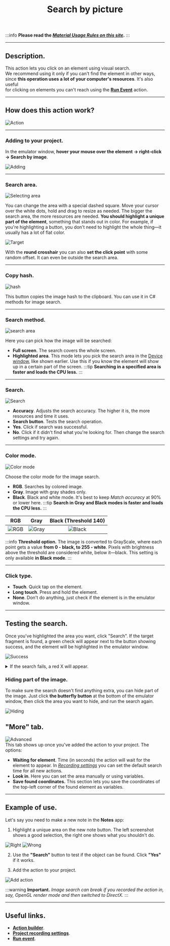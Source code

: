 ﻿---
sidebar_position: 2
title: Search by picture
description: Visual search by clicking on an element.
---
:::info **Please read the [*Material Usage Rules on this site*](../../Disclaimer).**
:::
_______________________________________________  
## Description.
This action lets you click on an element using visual search.  
We recommend using it only if you can't find the element in other ways,  
since **this operation uses a lot of your computer's resources**. It's also useful  
for clicking on elements you can't reach using the [**Run Event**](../../Android/ProLite/RunEvent) action.
_______________________________________________ 
## How does this action work?  
![Action](./assets/SearchByPic/SearchByPic_pic1.png)
_______________________________________________   
### Adding to your project.  
In the emulator window, **hover your mouse over the element** **→ right-click → Search by image**.

![Adding](./assets/SearchByPic/SearchByPic_pic2.png)  
_______________________________________________ 
### Search area.  
![Selecting area](./assets/SearchByPic/SearchByPic_pic3.png)  

You can change the area with a special dashed square. Move your cursor over the white dots, hold and drag to resize as needed. The bigger the search area, the more resources are needed. **You should highlight a unique part of the element**, something that stands out in color. For example, if you're highlighting a button, you don't need to highlight the whole thing—it usually has a lot of flat color.

![Target](./assets/SearchByPic/SearchByPic_pic4.png)  

With the **round crosshair** you can also **set the click point** with some random offset. It can even be outside the search area.
_______________________________________________    
### Copy hash.  
![hash](./assets/SearchByPic/SearchByPic_pic5.png)   

This button copies the image hash to the clipboard. You can use it in C# methods for image search.
_______________________________________________ 
### Search method.  
![search area](./assets/SearchByPic/SearchByPic_pic6.png)  

Here you can pick how the image will be searched:
- **Full screen**. The search covers the whole screen.
- **Highlighted area**. This mode lets you pick the search area in the [Device window](../Interface/DeviceWindow), like shown earlier. Use this if you know the element will show up in a certain part of the screen.
:::tip **Searching in a specified area is faster and loads the CPU less.**
:::
_______________________________________________  
### Search.  
![Search](./assets/SearchByPic/SearchByPic_pic7.png)  
- **Accuracy**. Adjusts the search accuracy. The higher it is, the more resources and time it uses.
- **Search button**. Tests the search operation.
- **Yes**. Click if search was successful.
- **No**. Click if it didn't find what you're looking for. Then change the search settings and try again.
_______________________________________________  
### Color mode.  
![Color mode](./assets/SearchByPic/SearchByPic_pic8.png)  

Choose the color mode for the image search.  
- **RGB**. Searches by colored image.  
- **Gray**. Image with gray shades only.  
- **Black**. Black and white mode. It's best to keep *Match accuracy* at 90% or lower here.
:::tip **Search in Gray and Black modes is faster and loads the CPU less.**
::: 

| RGB              | Gray | Black (Threshold 140) |
| :----------------: | :------: | :----: |
| ![RGB](./assets/SearchByPic/SearchByPic_pic9.png)        |   ![Gray](./assets/SearchByPic/SearchByPic_pic10.png)   | ![Black](./assets/SearchByPic/SearchByPic_pic11.png) |
  
:::info **Threshold option.**
The image is converted to GrayScale, where each point gets a value **from 0 - black, to 255 - white**. Pixels with brightness above the threshold are considered white, below it—black. This setting is only available **in Black mode**.
:::
_______________________________________________ 
### Click type.  
- **Touch**. Quick tap on the element.
- **Long touch**. Press and hold the element.
- **None**. Don't do anything, just check if the element is in the emulator window.
_______________________________________________  
## Testing the search.  
Once you've highlighted the area you want, click "Search". If the target fragment is found, a green check will appear next to the button showing success, and the element will be highlighted in the emulator window.

![Success](./assets/SearchByPic/SearchByPic_pic12.png)  
<details>
<summary>If the search fails, a red X will appear.</summary>  

![Fail](./assets/SearchByPic/SearchByPic_pic13.png)
</details>

### Hiding part of the image.  
To make sure the search doesn't find anything extra, you can hide part of the image. Just click **the butterfly button** at the bottom of the emulator window, then click the area you want to hide, and run the search again.

![Hiding](./assets/SearchByPic/SearchByPic_pic14.png)
## "More" tab.  
![Advanced](./assets/SearchByPic/SearchByPic_pic15.png)  
This tab shows up once you've added the action to your project. The options:
- **Waiting for element**. Time (in seconds) the action will wait for the element to appear. In [*Recording settings*](../../Settings/Record_and_InputMethods) you can set the default search time for all new actions.
- **Look in**. Here you can set the area manually or using variables.
- **Save found coordinates.** This section lets you save the coordinates of the top-left corner of the found element as variables.
_______________________________________________
## Example of use.  
Let's say you need to make a new note in the **Notes** app:
1. Highlight a unique area on the new note button. The left screenshot shows a good selection, the right one shows what you shouldn't do.  

![Right](./assets/SearchByPic/SearchByPic_pic16.png) ![Wrong](./assets/SearchByPic/SearchByPic_pic17.png)  

2. Use the **"Search"** button to test if the object can be found. Click **"Yes"** if it works.  

3. Add the action to your project.  

![Add action](./assets/SearchByPic/SearchByPic_pic18.png)  

:::warning **Important.**
*Image search can break if you recorded the action in, say, OpenGL render mode and then switched to DirectX.*
:::
_______________________________________________
## Useful links.  
- [**Action builder**](../Interface/ActionBuilder).
- [**Project recording settings**](../../Settings/Record_and_InputMethods).
- [**Run event**](../../Android/ProLite/RunEvent).
